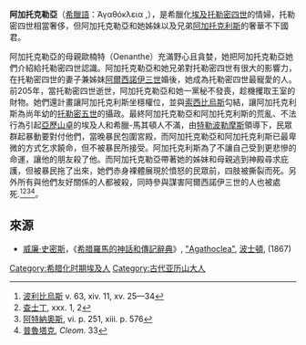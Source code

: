 '''阿加托克勒亞'''（[[希臘語|希臘語]]：Ἀγαθόκλεια ,{{bd|??||前202年|catIdx=A}}），是希臘化[[埃及|埃及]][[托勒密四世|托勒密四世]]的情婦，托勒密四世相當奢侈，但阿加托克勒亞和她姊妹以及兄弟[[阿加托克利斯_(埃及)|阿加托克利斯]]的奢華不下國君。

阿加托克勒亞的母親歐楠特（Oenanthe）充滿野心且貪婪，她把阿加托克勒亞她們介紹給托勒密四世認識。阿加托克勒亞和她兄弟對托勒密四世有很大的影響力，在托勒密四世的妻子兼姊妹[[阿爾西諾伊三世|阿爾西諾伊三世]]婚後，她成為托勒密四世最寵愛的人。前205年，當托勒密四世逝世，阿加托克勒亞和她一黨秘不發喪，趁機攫取王室的財物。她們還計畫讓阿加托克利斯坐穩權位，並與[[索西比烏斯|索西比烏斯]]勾結，讓阿加托克利斯為尚年幼的[[托勒密五世|托勒密五世]]的攝政。最終阿加托克勒亞和阿加托克利斯的荒亂、不法行為引起[[亞歷山卓|亞歷山卓]]的埃及人和希臘-馬其頓人不滿，由[[特勒波勒摩斯_(攝政)|特勒波勒摩斯]]領導下，民眾群起暴動要對付他們，當晚暴民包圍宮殿，而阿加托克勒亞和阿加托克利斯已最卑微的方式乞求饒命，但不被暴民所接受。阿加托克利斯為了不讓自己受到更悲慘的命運，讓他的朋友殺了他。而阿加托克勒亞帶著她的姊妹和母親逃到神殿尋求庇護，但被暴民拖了出來，她們赤身裸體展現於憤怒的民眾前，四肢被撕裂而死。另外所有與他們友好關係的人都被殺，同時參與謀害阿爾西諾伊三世的人也被處死.<ref>[[波利比烏斯|波利比烏斯]] v. 63, xiv. 11, xv. 25—34</ref><ref>[[查士丁|查士丁]], xxx. 1, 2</ref><ref>[[阿特納奧斯|阿特納奧斯]], vi. p. 251, xiii. p. 576</ref><ref>[[普魯塔克|普魯塔克]], ''Cleom.'' 33</ref>。

==來源==
{{reflist}}
*[[威廉·史密斯_(辭典編纂者)|威廉·史密斯]]，《[[希腊羅馬的神話和傳記辭典|希腊羅馬的神話和傳記辭典]]》, [https://web.archive.org/web/20110912035532/http://ancientlibrary.com/smith-bio/0072.html "Agathoclea"],  [[波士頓|波士頓]], (1867) 


[[Category:希腊化时期埃及人|Category:希腊化时期埃及人]]
[[Category:古代亚历山大人|Category:古代亚历山大人]]